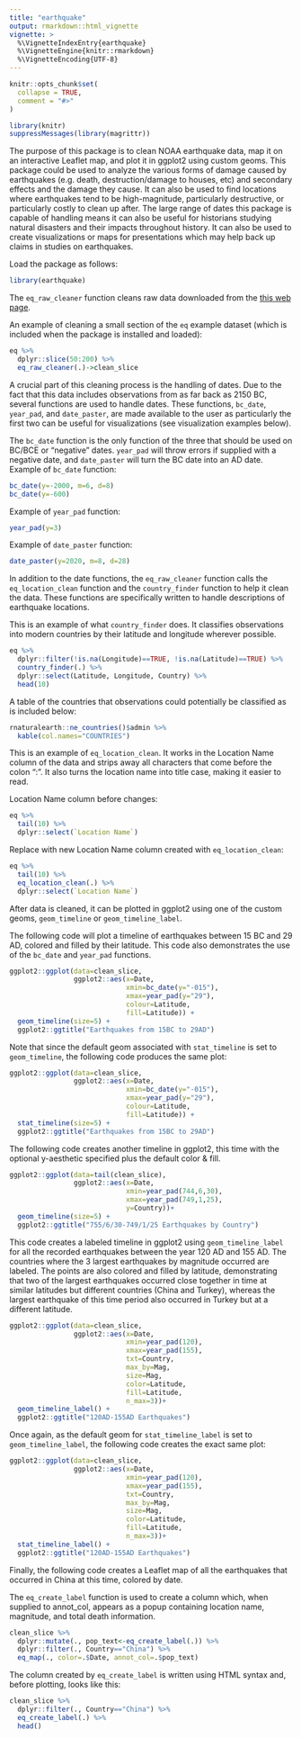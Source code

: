```yaml
---
title: "earthquake"
output: rmarkdown::html_vignette
vignette: >
  %\VignetteIndexEntry{earthquake}
  %\VignetteEngine{knitr::rmarkdown}
  %\VignetteEncoding{UTF-8}
---
```


```r
knitr::opts_chunk$set(
  collapse = TRUE,
  comment = "#>"
)
```

```r
library(knitr)
suppressMessages(library(magrittr))
```

The purpose of this package is to clean NOAA earthquake data, map it on an interactive Leaflet map, and plot it in ggplot2 using custom geoms. 
This package could be used to analyze the various forms of damage caused by earthquakes (e.g. death, destruction/damage to houses, etc) and secondary effects and the damage they cause. 
It can also be used to find locations where earthquakes tend to be high-magnitude, particularly destructive, or particularly costly to clean up after. 
The large range of dates this package is capable of handling means it can also be useful for historians studying natural disasters and their impacts throughout history. 
It can also be used to create visualizations or maps for presentations which may help back up claims in studies on earthquakes. 

Load the package as follows: 

```r
library(earthquake)
```

The `eq_raw_cleaner` function cleans raw data downloaded from the [this web page](https://data.noaa.gov/metaview/page?xml=NOAA/NESDIS/NGDC/MGG/Hazards/iso/xml/G012153.xml&view=getDataView). 

An example of cleaning a small section of the `eq` example dataset (which is included when the package is installed and loaded):

```r
eq %>% 
  dplyr::slice(50:200) %>% 
  eq_raw_cleaner(.)->clean_slice
```

A crucial part of this cleaning process is the handling of dates. Due to the fact that this data includes observations from as far back as 2150 BC, several functions are used to handle dates. 
These functions, `bc_date`, `year_pad`, and `date_paster`, are made available to the user as particularly the first two can be useful for visualizations (see visualization examples below).

The `bc_date` function is the only function of the three that should be used on BC/BCE or "negative" dates. `year_pad` will throw errors if supplied with a negative date, and `date_paster` will turn the BC date into an AD date. 
Example of `bc_date` function: 

```r
bc_date(y=-2000, m=6, d=8)
bc_date(y=-600)
```

Example of `year_pad` function:

```r
year_pad(y=3)
```

Example of `date_paster` function: 

```r
date_paster(y=2020, m=8, d=28)
```

In addition to the date functions, the `eq_raw_cleaner` function calls the `eq_location_clean` function and the `country_finder` function to help it clean the data. These functions are specifically written to handle descriptions of earthquake locations. 

This is an example of what `country_finder` does. It classifies observations into modern countries by their latitude and longitude wherever possible. 

```r
eq %>% 
  dplyr::filter(!is.na(Longitude)==TRUE, !is.na(Latitude)==TRUE) %>% 
  country_finder(.) %>% 
  dplyr::select(Latitude, Longitude, Country) %>% 
  head(10)
```

A table of the countries that observations could potentially be classified as is included below:

```r
rnaturalearth::ne_countries()$admin %>% 
  kable(col.names="COUNTRIES")
```

This is an example of `eq_location_clean`. It works in the Location Name column of the data and strips away all characters that come before the colon ":". It also turns the location name into title case, making it easier to read. 

Location Name column before changes: 

```r
eq %>% 
  tail(10) %>% 
  dplyr::select(`Location Name`)
```

Replace with new Location Name column created with `eq_location_clean`:

```r
eq %>% 
  tail(10) %>% 
  eq_location_clean(.) %>% 
  dplyr::select(`Location Name`)
```

After data is cleaned, it can be plotted in ggplot2 using one of the custom geoms, `geom_timeline` or `geom_timeline_label`. 

The following code will plot a timeline of earthquakes between 15 BC and 29 AD, colored and filled by their latitude. 
This code also demonstrates the use of the `bc_date` and `year_pad` functions. 


```r
ggplot2::ggplot(data=clean_slice, 
                ggplot2::aes(x=Date,
                             xmin=bc_date(y="-015"),
                             xmax=year_pad(y="29"),
                             colour=Latitude,
                             fill=Latitude)) +
  geom_timeline(size=5) +
  ggplot2::ggtitle("Earthquakes from 15BC to 29AD")
```

Note that since the default geom associated with `stat_timeline` is set to `geom_timeline`, the following code produces the same plot: 

```r
ggplot2::ggplot(data=clean_slice, 
                ggplot2::aes(x=Date,
                             xmin=bc_date(y="-015"),
                             xmax=year_pad(y="29"),
                             colour=Latitude,
                             fill=Latitude)) +
  stat_timeline(size=5) +
  ggplot2::ggtitle("Earthquakes from 15BC to 29AD")
```


The following code creates another timeline in ggplot2, this time with the optional y-aesthetic specified plus the default color & fill. 

```r
ggplot2::ggplot(data=tail(clean_slice), 
                ggplot2::aes(x=Date,
                             xmin=year_pad(744,6,30),
                             xmax=year_pad(749,1,25),
                             y=Country))+
  geom_timeline(size=5) +
  ggplot2::ggtitle("755/6/30-749/1/25 Earthquakes by Country")
```

This code creates a labeled timeline in ggplot2 using `geom_timeline_label` for all the recorded earthquakes between the year 120 AD and 155 AD. The countries where the 3 largest earthquakes by magnitude occurred are labeled. The points are also colored and filled by latitude, demonstrating that two of the largest earthquakes occurred close together in time at similar latitudes but different countries (China and Turkey), whereas the largest earthquake of this time period also occurred in Turkey but at a different latitude. 

```r
ggplot2::ggplot(data=clean_slice, 
                ggplot2::aes(x=Date,
                             xmin=year_pad(120),
                             xmax=year_pad(155),
                             txt=Country,
                             max_by=Mag, 
                             size=Mag,
                             color=Latitude,
                             fill=Latitude,
                             n_max=3))+
  geom_timeline_label() +
  ggplot2::ggtitle("120AD-155AD Earthquakes")
```

Once again, as the default geom for `stat_timeline_label` is set to `geom_timeline_label`, the following code creates the exact same plot:

```r
ggplot2::ggplot(data=clean_slice, 
                ggplot2::aes(x=Date,
                             xmin=year_pad(120),
                             xmax=year_pad(155),
                             txt=Country,
                             max_by=Mag, 
                             size=Mag,
                             color=Latitude,
                             fill=Latitude,
                             n_max=3))+
  stat_timeline_label() +
  ggplot2::ggtitle("120AD-155AD Earthquakes")
```

Finally, the following code creates a Leaflet map of all the earthquakes that occurred in China at this time, colored by date. 

The `eq_create_label` function is used to create a column which, when supplied to annot_col, appears as a popup containing location name, magnitude, and total death information. 

```r
clean_slice %>% 
  dplyr::mutate(., pop_text<-eq_create_label(.)) %>% 
  dplyr::filter(., Country=="China") %>% 
  eq_map(., color=.$Date, annot_col=.$pop_text)
```

The column created by `eq_create_label` is written using HTML syntax and, before plotting, looks like this:

```r
clean_slice %>% 
  dplyr::filter(., Country=="China") %>% 
  eq_create_label(.) %>% 
  head()
```


